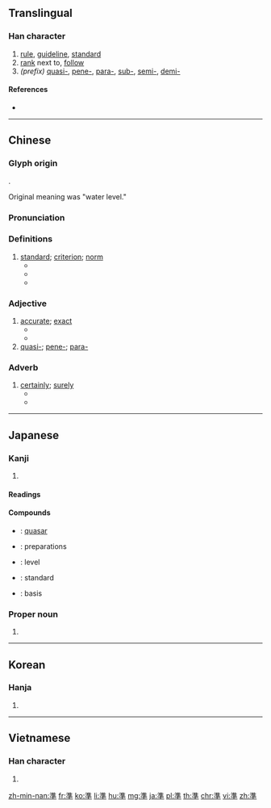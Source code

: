 {{character info/new}}
{{also|准|凖}}
==Translingual==

===Han character===
{{Han char|rn=85|rad=水|as=10|sn=13|four=30401|canj=EGJ|ids=⿱淮十}}

# [[rule]], [[guideline]], [[standard]]
# [[rank]] next to, [[follow]]
# ''(prefix)'' [[quasi-]], [[pene-]], [[para-]], [[sub-]], [[semi-]], [[demi-]]

====References====
* {{Han ref|kx=0639.240|dkj=17934|dj=1046.150|hdz=31700.050|uh=6E96|ud=28310|bh=B7C7|bd=47047}}

----

==Chinese==
{{zh-forms|t2=准|s=准}}

===Glyph origin===
{{Han etym}}
{{Han compound|水|隼|c1=s|c2=p|t1=water|ls=psc}}.

Original meaning was "water level."

===Pronunciation===
{{zh-pron
|m=zhǔn
|c=zeon2,zyut3
|h=pfs=chún
|md=
|mn=chún
|w=
|mc=y
|oc=y
|cat=n,a,adv
}}

===Definitions===
{{zh-hanzi}}

# [[standard]]; [[criterion]]; [[norm]]
#* {{zh-l|標準|standard, norm}}
#* {{zh-l|準則|standard, norm}}
#* {{zh-l|基準|norm, reference frame}}

===Adjective===
{{zh-adj}}

# [[accurate]]; [[exact]]
#* {{zh-x|這 塊 手錶{biǎo} 很 準。|This watch keeps correct time.}}
#* {{zh-x|他 的 槍法 真 準，一 個 移動 靶 都 沒 有 漏 射。|He is good with a gun, he doesn't miss any moving target.}}
# [[quasi-]]; [[pene-]]; [[para-]]

===Adverb===
{{zh-adv}}

# [[certainly]]; [[surely]]
#* {{zh-x|那 準 不 對。|That is definitely wrong.}}
#* {{zh-x|他 準 是 開玩笑, 要不 就 是 瘋 了。|He '''must''' be joking or else he's mad.}}

----

==Japanese==

===Kanji===
{{ja-kanji|grade=5|rs=水10}}

# {{defn|lang=ja|sort=水10}}

====Readings====
{{ja-readings|goon=[[しゅん]] (shun), [[せち]] (sechi)|kanon=[[しゅん]] (shun), [[せつ]] (setsu)|kanyoon=[[じゅん]] (jun)|kun=[[ひとしい]] (hitoshii), [[みずもり]] (mizumori), [[のり]] (nori)}}

====Compounds====
{{der-top|Compounds}}
* {{ja-r|準星|じゅんせい}}: [[quasar]]
* {{ja-r|準備|じゅんび}}: preparations
* {{ja-r|水準|すいじゅん}}: level
* {{ja-r|標準|ひょうじゅん}}: standard
* {{ja-r|基準|きじゅん}}: basis
{{der-bottom}}

===Proper noun===
{{ja-pos|proper|ひとし}}

# {{given name|male|lang=ja|sort=ひとし}}

----

==Korean==

===Hanja===
{{ko-hanja|hangeul=[[준]], [[절]]|eumhun=|rv=jun, jeol|mr=chun, chŏl|y=cwun, cel}}

# {{defn|lang=ko|sort=水10}}

----

==Vietnamese==

===Han character===
{{vi-hantu|[[chuẩn]], [[choán]], [[chốn]], [[chủn]], [[trúng]], [[trốn]]|rs=水10}}

# {{defn|lang=vi|sort=水10}}

[[zh-min-nan:準]]
[[fr:準]]
[[ko:準]]
[[li:準]]
[[hu:準]]
[[mg:準]]
[[ja:準]]
[[pl:準]]
[[th:準]]
[[chr:準]]
[[vi:準]]
[[zh:準]]